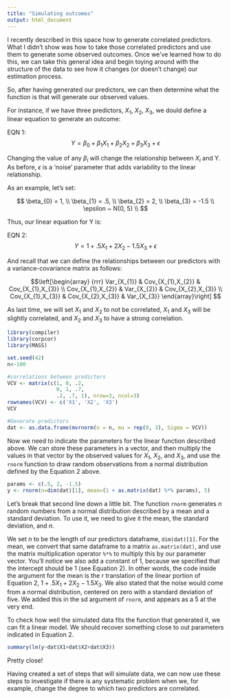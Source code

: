 ```yaml
---
title: "Simulating outcomes"
output: html_document
---
```


I recently described in this space how to generate correlated predictors. What I didn't show was how to take those correlated predictors and use them to generate some observed outcomes. Once we've learned how to do this, we can take this general idea and begin toying around with the structure of the data to see how it changes (or doesn't change) our estimation process. 

So, after having generated our predictors, we can then determine what the function is that will generate our observed values.

For instance, if we have three predictors, $X_{1}$, $X_{2}$, $X_{3}$, we dould define a linear equation to generate an outcome:

EQN 1:  
$$
Y = \beta_{0} + \beta_{1}X_{1} + \beta_{2}X_{2} + \beta_{3}X_{3} + \epsilon
$$

Changing the value of any $\beta_{i}$ will change the relationship between $X_{i}$ and Y. As before, $\epsilon$ is a 'noise' parameter that adds variability to the linear relationship.

As an example, let's set:

$$
\beta_{0} = 1,  \\
\beta_{1} = .5,  \\
\beta_{2} = 2,  \\
\beta_{3} = -1.5  \\
\epsilon ~ N(0, 5) \\
$$

Thus, our linear equation for Y is:

EQN 2:
$$
Y = 1 + .5X_{1} + 2X_{2} - 1.5X_{3} + \epsilon
$$

And recall that we can define the relationships between our predictors with a variance-covariance matrix as follows:

$$\left[\begin{array}
{rrr}
Var_{X_{1}}   & Cov_{X_{1},X_{2}} & Cov_{X_{1},X_{3}} \\
Cov_{X_{1},X_{2}} & Var_{X_{2}}   & Cov_{X_{2},X_{3}} \\
Cov_{X_{1},X_{3}}  & Cov_{X_{2},X_{3}}  & Var_{X_{3}}
\end{array}\right]
$$

As last time, we will set $X_{1}$ and $X_{2}$ to not be correlated, $X_{1}$ and $X_{3}$ will be slightly correlated, and $X_{2}$ and $X_{3}$ to have a strong correlation.

```r
library(compiler)
library(corpcor)
library(MASS)

set.seed(42)
n<-100

#correlations between predictors
VCV <- matrix(c(1, 0, .2,
                0, 1, .7,
                .2, .7, 1), nrow=3, ncol=3)
rownames(VCV) <- c('X1', 'X2', 'X3')
VCV

#Generate predictors
dat <- as.data.frame(mvrnorm(n = n, mu = rep(0, 3), Sigma = VCV))
```

Now we need to indicate the parameters for the linear function described above. We can store these parameters in a vector, and then multiply the values in that vector by the observed values for $X_{1}$, $X_{2}$, and $X_{3}$, and use the `rnorm` function to draw random observations from a normal distribution defined by the Equation 2 above.

```r
params <- c(.5, 2, -1.5)
y <- rnorm(n=dim(dat)[1], mean=(1 + as.matrix(dat) %*% params), 5)
```

Let's break that second line down a little bit. The function `rnorm` generates $n$ random numbers from a normal distribution described by a mean and a standard deviation. To use it, we need to give it the mean, the standard deviation, and $n$.

We set $n$ to be the length of our predictors dataframe, `dim(dat)[1]`. For the mean, we convert that same dataframe to a matrix `as.matrix(dat)`, and use the matrix multiplication operator `%*%` to multiply this by our parameter vector. You'll notice we also add a constant of $1$, because we specified that the intercept should be 1 (see Equation 2). In other words, the code inside the argument for the mean is the r translation of the linear portion of Equation 2, $1 + .5X_{1} + 2X_{2} - 1.5X_{3}$. We also stated that the noise would come from a normal distribution, centered on zero with a standard deviation of five. We added this in the sd argument of `rnorm`, and appears as a 5 at the very end.

To check how well the simulated data fits the function that generated it, we can fit a linear model. We should recover something close to out parameters indicated in Equation 2.

```r
summary(lm(y~dat$X1+dat$X2+dat$X3))
```

Pretty close!

Having created a set of steps that will simulate data, we can now use these steps to investigate if there is any systematic problem when we, for example, change the degree to which two predictors are correlated.

